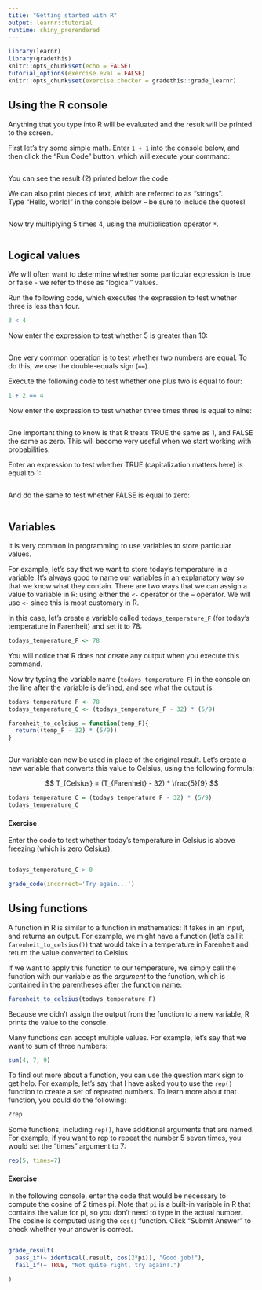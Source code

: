 ```yaml
---
title: "Getting started with R"
output: learnr::tutorial
runtime: shiny_prerendered
---
```


```r
library(learnr)
library(gradethis)
knitr::opts_chunk$set(echo = FALSE)
tutorial_options(exercise.eval = FALSE)
knitr::opts_chunk$set(exercise.checker = gradethis::grade_learnr)

```


## Using the R console

Anything that you type into R will be evaluated and the result will be printed to the screen. 

First let's try some simple math. Enter `1 + 1` into the console below, and then click the "Run Code" button, which will execute your command:

```r

```

You can see the result (2) printed below the code.

We can also print pieces of text, which are referred to as "strings".  
Type "Hello, world!" in the console below -- be sure to include the quotes!

```r

```

Now try multiplying 5 times 4, using the multiplication operator `*`.


```r

```

## Logical values

We will often want to determine whether some particular expression is true or false - we refer to these as "logical" values.  

Run the following code, which executes the expression to test whether three is less than four.

```r
3 < 4
```

Now enter the expression to test whether 5 is greater than 10:

```r

```

One very common operation is to test whether two numbers are equal.  To do this, we use the double-equals sign (`==`).  

Execute the following code to test whether one plus two is equal to four:

```r
1 + 2 == 4
```

Now enter the expression to test whether three times three is equal to nine:

```r

```

One important thing to know is that R treats TRUE the same as 1, and FALSE the same as zero.  This will become very useful when we start working with probabilities.  

Enter an expression to test whether TRUE (capitalization matters here) is equal to 1:

```r

```

And do the same to test whether FALSE is equal to zero:

```r

```

## Variables

It is very common in programming to use variables to store particular values.  

For example, let's say that we want to store today's temperature in a variable.  It's always good to name our variables in an explanatory way so that we know what they contain.  There are two ways that we can assign a value to variable in R: using either the ``<-`` operator or the ``=`` operator.  We will use ``<-`` since this is most customary in R.

In this case, let's create a variable called ``todays_temperature_F`` (for today's temperature in Farenheit) and set it to 78:

```r
todays_temperature_F <- 78
```

You will notice that R does not create any output when you execute this command.

Now try typing the variable name (``todays_temperature_F``) in the console on the line after the variable is defined, and see what the output is:

```r
todays_temperature_F <- 78
todays_temperature_C <- (todays_temperature_F - 32) * (5/9)

farenheit_to_celsius = function(temp_F){
  return((temp_F - 32) * (5/9))
}

```

```r

```

Our variable can now be used in place of the original result. Let's create a new variable that converts this value to Celsius, using the following formula:

$$
T_{Celsius} = (T_{Farenheit} - 32) * \frac{5}{9}
$$

```r
todays_temperature_C = (todays_temperature_F - 32) * (5/9)
todays_temperature_C
```

#### Exercise

Enter the code to test whether today's temperature in Celsius is above freezing (which is zero Celsius):

```r

```

```r
todays_temperature_C > 0
```

```r
grade_code(incorrect='Try again...')
```

## Using functions

A function in R is similar to a function in mathematics: It takes in an input, and returns an output.  For example, we might have a function (let's call it ``farenheit_to_celsius()``) that would take in a temperature in Farenheit and return the value converted to Celsius.

If we want to apply this function to our temperature, we simply call the function with our variable as the *argument* to the function, which is contained in the parentheses after the function name:

```r
farenheit_to_celsius(todays_temperature_F)
```

Because we didn't assign the output from the function to a new variable, R prints the value to the console.

Many functions can accept multiple values. For example, let's say that we want to sum of three numbers:

```r
sum(4, 7, 9)
```

To find out more about a function, you can use the question mark sign to get help.  For example, let's say that I have asked you to use the ``rep()`` function to create a set of repeated numbers.  To learn more about that function, you could do the following:

```r
?rep
```

Some functions, including ``rep()``, have additional arguments that are named.  For example, if you want to rep to repeat the number 5 seven times, you would set the "times" argument to 7:

```r

rep(5, times=7)
```

#### Exercise

In the following console, enter the code that would be necessary to compute the cosine of 2 times pi.  Note that ``pi`` is a built-in variable in R that contains the value for pi, so you don't need to type in the actual number.  The cosine is computed using the ``cos()`` function.  Click "Submit Answer" to check whether your answer is correct.

```r

```

```r
grade_result(
  pass_if(~ identical(.result, cos(2*pi)), "Good job!"),  
  fail_if(~ TRUE, "Not quite right, try again!.")

)
```

